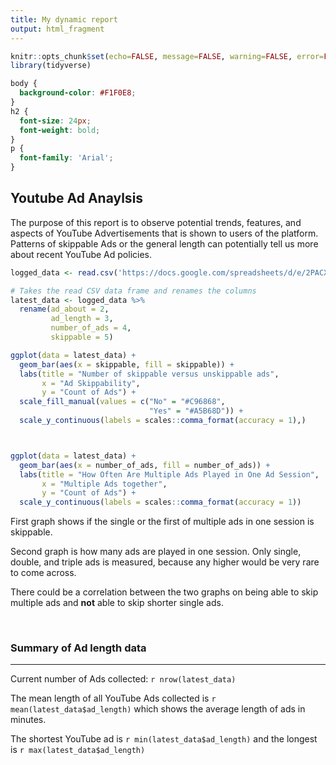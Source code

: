 ---
title: My dynamic report
output: html_fragment
---

```{r setup, include=FALSE}
knitr::opts_chunk$set(echo=FALSE, message=FALSE, warning=FALSE, error=FALSE)
library(tidyverse)
```

```{css}
body {
  background-color: #F1F0E8;
}
h2 {
  font-size: 24px;
  font-weight: bold;
}
p {
  font-family: 'Arial';
}

```

## Youtube Ad Anaylsis

The purpose of this report is to observe potential trends, features, and aspects of YouTube Advertisements that is shown to users of the platform. Patterns of skippable Ads or the general length can potentially tell us more about recent YouTube Ad policies. 

```{r}
logged_data <- read.csv('https://docs.google.com/spreadsheets/d/e/2PACX-1vSF9wDfHKWAQf0DLe_zv5lr2vB0nl_AeZcDitlRMV8cPs1MCayRSPwmWsCzKnz8oVwf8-ZTuf5r4Wuv/pub?output=csv')

# Takes the read CSV data frame and renames the columns
latest_data <- logged_data %>%
  rename(ad_about = 2,
         ad_length = 3,
         number_of_ads = 4,
         skippable = 5)

ggplot(data = latest_data) +
  geom_bar(aes(x = skippable, fill = skippable)) +
  labs(title = "Number of skippable versus unskippable ads",
       x = "Ad Skippability",
       y = "Count of Ads") +
  scale_fill_manual(values = c("No" = "#C96868",
                               "Yes" = "#A5B68D")) +
  scale_y_continuous(labels = scales::comma_format(accuracy = 1),)



ggplot(data = latest_data) +
  geom_bar(aes(x = number_of_ads, fill = number_of_ads)) +
  labs(title = "How Often Are Multiple Ads Played in One Ad Session",
       x = "Multiple Ads together",
       y = "Count of Ads") +
  scale_y_continuous(labels = scales::comma_format(accuracy = 1))

```

First graph shows if the single or the first of multiple ads in one session is skippable.

Second graph is how many ads are played in one session. Only single, double, and triple ads is measured, because any higher would be very rare to come across.

There could be a correlation between the two graphs on being able to skip multiple ads and **not** able to skip shorter single ads.


<br>


### Summary of Ad length data
___________________________________________________________________________
Current number of Ads collected: `r nrow(latest_data)`

The mean length of all YouTube Ads collected is `r mean(latest_data$ad_length)` which shows the average length of ads in minutes.

The shortest YouTube ad is `r min(latest_data$ad_length)` and the longest is `r max(latest_data$ad_length)`
